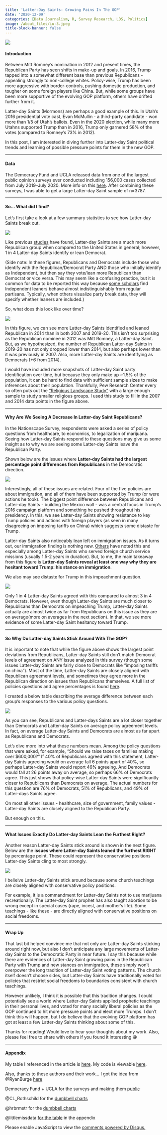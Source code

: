 ```yaml
---
title: 'Latter-Day Saints: Growing Pains In The GOP'
date: '2020-12-09'
categories: [Data Journalism, R, Survey Research, LDS, Politics]
image: /about_files/iu-3.jpeg
title-block-banner: false
---
```


![](/./about_files/iu-3.jpeg){fig-align="center"}

#### Introduction

Between Mitt Romney's nomination in 2012 and present times, the Republican Party has seen shifts in make-up and goals. In 2016, Trump tapped into a somewhat different base than previous Republicans - appealing strongly to non-college whites. Policy-wise, Trump has been more aggressive with border-controls, pushing domestic production, and tougher on some foreign players like China. But, while some groups have been more supportive of the evolving GOP platform, others have drifted further from it.

Latter-day Saints (Mormons) are perhaps a good example of this. In Utah's 2016 presidential vote cast, Evan McMullin - a third-party candidate -  won more than 1/5 of Utah's ballots. Even in the 2020 election, while many more Utahns supported Trump than in 2016, Trump only garnered 58% of the votes (compared to Romney's 73% in 2012).

In this post, I am interested in diving further into Latter-day Saint political trends and learning of possible pressure points for them in the new GOP.

-------------------------------

#### Data

The Democracy Fund and UCLA released data from one of the largest public opinion surveys ever conducted including 156,000 cases collected from July 2019–July 2020. More info on this [here](https://www.voterstudygroup.org/publication/nationscape-data-set). After combining these surveys, I was able to get a large Latter-day Saint sample of n=3787.

---------------------------------

#### So... What did I find?

Let's first take a look at a few summary statistics to see how Latter-day Saints break out.

![](/./about_files/VS.png){fig-align="center"}

Like previous [studies](https://www.pewresearch.org/fact-tank/2016/02/23/u-s-religious-groups-and-their-political-leanings/) have found, Latter-day Saints are a much more Republican group when compared to the United States in general; however, 1 in 4 Latter-day Saints identify or lean Democrat. 

(Side note: In these figures, Republicans and Democrats include those who identify with the Republican/Democrat Party AND those who initially identify as Independent, but then say they vote/lean more Republican than Democrat or vice versa. This may seem like a confusing practice, but it is common for data to be reported this way because [some scholars](https://www.amazon.com/Myth-Independent-Voter-Bruce-Keith/dp/0520077202) find Independent leaners behave almost indistinguishably from regular partisans. Typically, when others visualize party break data, they will specify whether leaners are included.)

So, what does this look like over time?

![](/./about_files/mtcars.png){fig-align="center"}

In this figure, we can see more Latter-day Saints identified and leaned Republican in 2014 than in both 2007 and 2019-20. This isn't too surprising as the Republican nominee in 2012 was Mitt Romney, a Latter-day Saint. But, as we hypothesized, the number of Republican Latter-day Saints in 2019-20 has not only dropped lower than 2014, but also perhaps lower than it was previously in 2007. Also, more Latter-day Saints are identifying as Democrats (+6 from 2014).

I would have included more snapshots of Latter-day Saint party identification over time, but because they only make up ~1.5% of the population, it can be hard to find data with sufficient sample sizes to make inferences about their population. Thankfully, Pew Research Center every so often puts out the ["Religious Landscape Study"](https://www.pewforum.org/religious-landscape-study/) with a large enough sample to study smaller religious groups. I used this study to fill in the 2007 and 2014 data points in the figure above.

--------------------------

#### Why Are We Seeing A Decrease In Latter-day Saint Republicans?

In the Nationscape Survey, respondents were asked a series of policy questions from healthcare, to economics, to legalization of marijuana. Seeing how Latter-day Saints respond to these questions may give us some insight as to why we are seeing some Latter-day Saints leave the Republican Party.

Shown below are the issues where **Latter-day Saints had the largest percentage point differences from Republicans** in the Democratic direction.

![](/./about_files/dem_issues.png){fig-align="center"}

Interestingly, all of these issues are related. Four of the five policies are about immigration, and all of them have been supported by Trump (or were actions he took). The biggest point difference between Republicans and Latter-day Saints - building the Mexico wall - was a central focus in Trump's 2016 campaign platform and something he pushed throughout his presidency. In this, we see Latter-day Saints showing resistance to key Trump policies and actions with foreign players (as seen in many disagreeing on imposing tariffs on China)
which suggests some distaste for Trump.

Latter-day Saints also noticeably lean left on immigration issues. As it turns out, our immigration finding is nothing new. [Others](https://www.amazon.com/Seeking-Promised-Land-American-Cambridge/dp/1107662672) have noted this and especially among Latter-day Saints who served foreign church service missions (usually 1.5-2 years in duration). But, to me, the main takeaway from this figure is **Latter-day Saints reveal at least one way why they are hesitant toward Trump: his stance on immigration**. 

We also may see distaste for Trump in this impeachment question.

![](/./about_files/impeach_trump.png){fig-align="center"}

Only 1 in 4 Latter-day Saints agreed with this compared to almost 3 in 4 Democrats. However, even though Latter-day Saints are much closer to Republicans than Democrats on impeaching Trump, Latter-day Saints actually are almost twice as far from Republicans on this issue as they are on average(more on averages in the next section). In that, we see more evidence of some Latter-day Saint hesitancy toward Trump.

-----------------------

#### So Why Do Latter-day Saints Stick Around With The GOP?

It is important to note that while the figure above shows the largest point deviations from Republicans, Latter-day Saints still don't match Democrat levels of agreement on ANY issue analyzed in this survey (though some issues Latter-day Saints are fairly close to Democrats like "imposing tariffs on china"). Most of the time, Latter-day Saints are closely aligned with Republican agreement levels, and sometimes they agree more in the Republican direction on issues than Republicans themselves. A full list of policies questions and agree percentages is found [here](https://rpubs.com/acbass49/701955).

I created a below table describing the average difference between each group's responses to the various policy questions.

![](/./about_files/dev_table.png){fig-align="center"}

As you can see, Republicans and Latter-days Saints are a lot closer together than Democrats and Latter-day Saints on average policy agreement levels. In fact, on average Latter-day Saints and Democrats are almost as far apart as Republicans and Democrats. 

Let's dive more into what these numbers mean. Among the policy questions that were asked, for example, "Should we raise taxes on families making over $600,000?" If 40% of Republicans agreed with this statement, Latter-day Saints agreeing would on average fall 6 points apart of 40%, so perhaps Latter-day Saints would report 46% agreeing.  And Democrats would fall at 26 points away on average, so perhaps 66% of Democrats agree. This just shows that policy-wise Latter-day Saints were significantly closer to Republicans than Democrats on average. The actual numbers for this question are 76% of Democrats, 51% of Republicans, and 49% of Latter-days Saints agree.

On most all other issues - healthcare, size of government, family values - Latter-day Saints are closely aligned to the Republican Party.

But enough on this.

---------------------

#### What Issues Exactly Do Latter-day Saints Lean the Furthest Right?

Another reason Latter-day Saints stick around is shown in the next figure. Below are the **issues where Latter-day Saints leaned the furthest RIGHT** by percentage point. These could represent the conservative positions Latter-day Saints cling to most strongly.

![](/./about_files/strict.png){fig-align="center"}

I belieive Latter-day Saints stick around because some church teachings are closely aligned with conservative policy positions.

For example,  it is a commandment for Latter-day Saints not to use marijuana recreationally. The Latter-day Saint prophet has also taught abortion to be wrong except in special cases (rape, incest, and mother's life). Some teachings - like these - are directly aligned with conservative positions on social freedoms. 

---------------------

#### Wrap Up

That last bit helped convince me that not only are Latter-day Saints sticking around right now, but also I don't anticipate any large movements of Latter-day Saints to the Democratic Party in near future. I say this because while there are evidences of Latter-day Saint growing pains in the Republican Party with Trump and new stances on immigration, these simply won't overpower the long tradition of Latter-day Saint voting patterns. The church itself doesn't choose sides, but Latter-day Saints have traditionally voted for policies that restrict social freedoms to boundaries consistent with church teachings.

However unlikely, I think it is possible that this tradition changes. I could potentially see a world where Latter-day Saints applied prophetic teachings in their personal lives, and voted for many socially liberal policies as the GOP continued to hit more pressure points and elect more Trumps. I don't think this will happen, but I do believe that the evolving GOP platform has got at least a few Latter-day Saints thinking about some of this.

Thanks for reading! Would love to hear your thoughts about my work. Also, please feel free to share with others if you found it interesting 😀

-----------------------------

#### Appendix

My table I referenced in the article is [here](https://rpubs.com/acbass49/701304). 
My code is viewable [here](https://github.com/acbass49/Nationscape).

Also, thanks to these authors and their work...
I got the idea from @RyanBurge [here](https://twitter.com/ryanburge/status/1322608023186100224?s=21)

Democracy Fund + UCLA for the surveys and making them [public](https://www.voterstudygroup.org)

@CL_Rothschild for the [dumbbell charts](https://towardsdatascience.com/create-dumbbell-plots-to-visualize-group-differences-in-r-3536b7d0a19a)

@hrbrmstr for the [dumbbell charts](https://rud.is/b/2019/06/06/make-multi-point-dumbbell-plots-in-ggplot2/)

@littlemissdata [for the table](https://www.littlemissdata.com/blog/prettytables) in the appendix

<div id="disqus_thread"></div>
<script>
    /**
    *  RECOMMENDED CONFIGURATION VARIABLES: EDIT AND UNCOMMENT THE SECTION BELOW TO INSERT DYNAMIC VALUES FROM YOUR PLATFORM OR CMS.
    *  LEARN WHY DEFINING THESE VARIABLES IS IMPORTANT: https://disqus.com/admin/universalcode/#configuration-variables    */
    var disqus_config = function () {
    this.page.url = 'https://alexbass.me/posts/lds_gop/';  // Replace PAGE_URL with your page's canonical URL variable
    this.page.identifier = 'lds_gop'; // Replace PAGE_IDENTIFIER with your page's unique identifier variable
    };
    (function() { // DON'T EDIT BELOW THIS LINE
    var d = document, s = d.createElement('script');
    s.src = 'https://alexbassc.disqus.com/embed.js';
    s.setAttribute('data-timestamp', +new Date());
    (d.head || d.body).appendChild(s);
    })();
</script>
<noscript>Please enable JavaScript to view the <a href="https://disqus.com/?ref_noscript">comments powered by Disqus.</a></noscript>

<script id="dsq-count-scr" src="//alexbassc.disqus.com/count.js" async></script>
